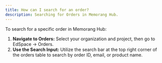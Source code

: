 ```yaml
---
title: How can I search for an order?
description: Searching for Orders in Memorang Hub.
---
```


To search for a specific order in Memorang Hub:

1. **Navigate to Orders:** Select your organization and project, then go to EdSpace -> Orders.
2. **Use the Search Input:** Utilize the search bar at the top right corner of the orders table to search by order ID, email, or product name.
